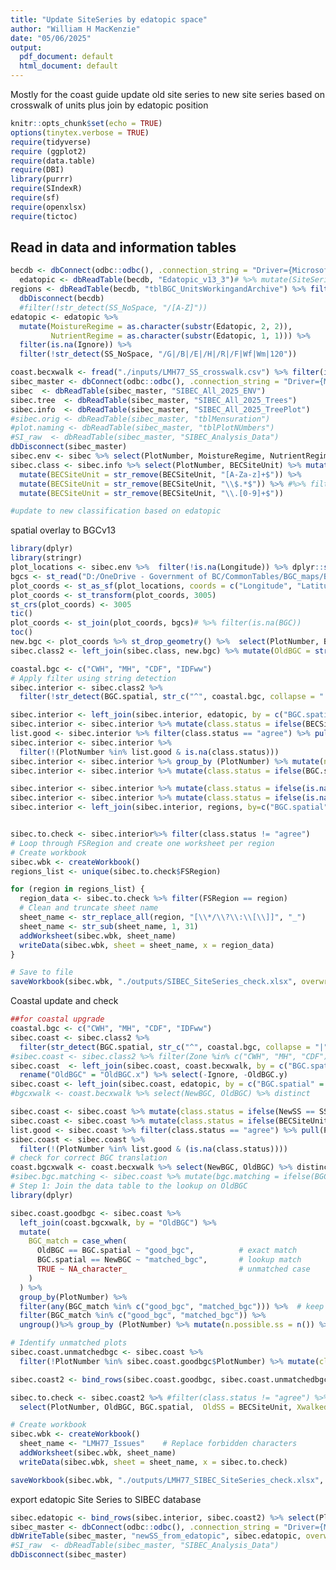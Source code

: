 ```yaml
---
title: "Update SiteSeries by edatopic space"
author: "William H MacKenzie"
date: "05/06/2025"
output:
  pdf_document: default
  html_document: default
---
```


Mostly for the coast guide update old site series to new site series based on crosswalk of units plus join by edatopic position


```r
knitr::opts_chunk$set(echo = TRUE)
options(tinytex.verbose = TRUE)
require(tidyverse)
require (ggplot2)
require(data.table)
require(DBI)
library(purrr)
require(SIndexR)
require(sf)
require(openxlsx)
require(tictoc)
```

## Read in data and information tables


```r
becdb <- dbConnect(odbc::odbc(), .connection_string = "Driver={Microsoft Access Driver (*.mdb, *.accdb)}; DBQ=D:/OneDrive - Government of BC/BECdb_Working/BECdb_ver13_2024.accdb;")
  edatopic <- dbReadTable(becdb, "Edatopic_v13_3")# %>% mutate(SiteSeriesLongName = str_replace_all(SiteSeriesLongName, " - ", " \u2013 "))
regions <- dbReadTable(becdb, "tblBGC_UnitsWorkingandArchive") %>% filter(is.na(VersionRetired)) %>% select(FSRegion, BGC_NoSpace)
  dbDisconnect(becdb)
  #filter(!str_detect(SS_NoSpace, "/[A-Z]"))
edatopic <- edatopic %>% 
  mutate(MoistureRegime = as.character(substr(Edatopic, 2, 2)),
         NutrientRegime = as.character(substr(Edatopic, 1, 1))) %>% 
  filter(is.na(Ignore)) %>% 
  filter(!str_detect(SS_NoSpace, "/G|/B|/E|/H|/R|/F|Wf|Wm|120")) 

coast.becxwalk <- fread("./inputs/LMH77_SS_crosswalk.csv") %>% filter(is.na(Ignore)| Ignore == "")
sibec_master <- dbConnect(odbc::odbc(), .connection_string = "Driver={Microsoft Access Driver (*.mdb, *.accdb)}; DBQ=D:/OneDrive - Government of BC/SIBEC_files/SIBEC_2025_VPRO_cleaned.accdb;")
sibec  <- dbReadTable(sibec_master, "SIBEC_All_2025_ENV")
sibec.tree  <- dbReadTable(sibec_master, "SIBEC_All_2025_Trees")
sibec.info  <- dbReadTable(sibec_master, "SIBEC_All_2025_TreePlot")
#sibec.orig <- dbReadTable(sibec_master, "tblMensuration")
#plot.naming <- dbReadTable(sibec_master, "tblPlotNUmbers")
#SI_raw  <- dbReadTable(sibec_master, "SIBEC_Analysis_Data")
dbDisconnect(sibec_master)
sibec.env <- sibec %>% select(PlotNumber, MoistureRegime, NutrientRegime, Latitude, Longitude, Elevation) %>% mutate(MoistureRegime = substr(MoistureRegime, 1, 1), NutrientRegime = substr(NutrientRegime, 1, 1) )
sibec.class <- sibec.info %>% select(PlotNumber, BECSiteUnit) %>% mutate(Zone = gsub("[^A-Z]", "", BECSiteUnit)) %>% left_join(sibec.env, by = "PlotNumber") %>% 
  mutate(BECSiteUnit = str_remove(BECSiteUnit, "[A-Za-z]+$")) %>% 
  mutate(BECSiteUnit = str_remove(BECSiteUnit, "\\$.*$")) %>% #%>% filter(Zone %in% c("CWH", "MH", "CDF")) 
  mutate(BECSiteUnit = str_remove(BECSiteUnit, "\\.[0-9]+$"))

#update to new classification based on edatopic
```
spatial overlay to BGCv13
```r
library(dplyr)
library(stringr)
plot_locations <- sibec.env %>%  filter(!is.na(Longitude)) %>% dplyr::select(PlotNumber, Longitude, Latitude)
bgcs <- st_read("D:/OneDrive - Government of BC/CommonTables/BGC_maps/BGCv13_3_dissolved.gpkg", crs = 3005)
plot_coords <- st_as_sf(plot_locations, coords = c("Longitude", "Latitude"), crs = 4326)
plot_coords <- st_transform(plot_coords, 3005) 
st_crs(plot_coords) <- 3005
tic()
plot_coords <- st_join(plot_coords, bgcs)# %>% filter(is.na(BGC))
toc()
new.bgc <- plot_coords %>% st_drop_geometry() %>%  select(PlotNumber, BGC) %>% as.data.frame %>% rename(BGC.spatial = BGC)
sibec.class2 <- left_join(sibec.class, new.bgc) %>% mutate(OldBGC = str_extract(BECSiteUnit, "^[^/]+")) %>% filter(!is.na(BGC.spatial))
```


```r
coastal.bgc <- c("CWH", "MH", "CDF", "IDFww")
# Apply filter using string detection
sibec.interior <- sibec.class2 %>%
  filter(!str_detect(BGC.spatial, str_c("^", coastal.bgc, collapse = "|")))

sibec.interior <- left_join(sibec.interior, edatopic, by = c("BGC.spatial" = "BGC", "MoistureRegime" = "MoistureRegime", "NutrientRegime" = "NutrientRegime")) %>% filter(!is.na(MoistureRegime)) %>% select(-Ignore) %>% distinct 
sibec.interior <- sibec.interior %>% mutate(class.status = ifelse(BECSiteUnit == SS_NoSpace, "agree", NA))
list.good <- sibec.interior %>% filter(class.status == "agree") %>% pull(PlotNumber)
sibec.interior <- sibec.interior %>%
  filter(!(PlotNumber %in% list.good & is.na(class.status)))
sibec.interior <- sibec.interior %>% group_by (PlotNumber) %>% mutate(n.possible.ss = n()) %>% mutate(class.status = ifelse(n.possible.ss > 1, "multi.edaphic.matches", class.status)) %>% ungroup()
sibec.interior <- sibec.interior %>% mutate(class.status = ifelse(BGC.spatial != OldBGC, "BGC_differs", class.status))

sibec.interior <- sibec.interior %>% mutate(class.status = ifelse(is.na(Edatopic), "no.ss.for.edatope", class.status))
sibec.interior <- sibec.interior %>% mutate(class.status = ifelse(is.na(class.status), "edatopic.mismatch", class.status))
sibec.interior <- left_join(sibec.interior, regions, by=c("BGC.spatial" = "BGC_NoSpace")) %>% data.frame


sibec.to.check <- sibec.interior%>% filter(class.status != "agree") 
# Loop through FSRegion and create one worksheet per region
# Create workbook
sibec.wbk <- createWorkbook()
regions_list <- unique(sibec.to.check$FSRegion)

for (region in regions_list) {
  region_data <- sibec.to.check %>% filter(FSRegion == region)
  # Clean and truncate sheet name
  sheet_name <- str_replace_all(region, "[\\*/\\?\\:\\[\\]]", "_")     # Replace forbidden characters
  sheet_name <- str_sub(sheet_name, 1, 31)   
  addWorksheet(sibec.wbk, sheet_name)
  writeData(sibec.wbk, sheet = sheet_name, x = region_data)
}

# Save to file
saveWorkbook(sibec.wbk, "./outputs/SIBEC_SiteSeries_check.xlsx", overwrite = TRUE)
```

Coastal update and check
```r
##for coastal upgrade
coastal.bgc <- c("CWH", "MH", "CDF", "IDFww")
sibec.coast <- sibec.class2 %>%
  filter(str_detect(BGC.spatial, str_c("^", coastal.bgc, collapse = "|")))
#sibec.coast <- sibec.class2 %>% filter(Zone %in% c("CWH", "MH", "CDF") | BGC.spatial == "IDFww") %>% mutate(class.status = NA)
sibec.coast  <- left_join(sibec.coast, coast.becxwalk, by = c("BGC.spatial" = "NewBGC", "BECSiteUnit" = "OldSS"))%>%
  rename("OldBGC" = "OldBGC.x") %>% select(-Ignore, -OldBGC.y)
sibec.coast <- left_join(sibec.coast, edatopic, by = c("BGC.spatial" = "BGC", "MoistureRegime" = "MoistureRegime", "NutrientRegime" = "NutrientRegime")) %>% filter(!is.na(MoistureRegime)) %>% select(-Ignore) %>% distinct %>% mutate(class.status = NA)
#bgcxwalk <- coast.becxwalk %>% select(NewBGC, OldBGC) %>% distinct

sibec.coast <- sibec.coast %>% mutate(class.status = ifelse(NewSS == SS_NoSpace, "agree", class.status))
sibec.coast <- sibec.coast %>% mutate(class.status = ifelse(BECSiteUnit == SS_NoSpace, "agree", class.status))
list.good <- sibec.coast %>% filter(class.status == "agree") %>% pull(PlotNumber)
sibec.coast <- sibec.coast %>%
  filter(!(PlotNumber %in% list.good & (is.na(class.status))))
# check for correct BGC translation
coast.bgcxwalk <- coast.becxwalk %>% select(NewBGC, OldBGC) %>% distinct
#sibec.bgc.matching <- sibec.coast %>% mutate(bgc.matching = ifelse(BGC.spatial == coast.bgcxwalk$OldBGC, "matches", "dnm"))
# Step 1: Join the data table to the lookup on OldBGC
library(dplyr)

sibec.coast.goodbgc <- sibec.coast %>%
  left_join(coast.bgcxwalk, by = "OldBGC") %>%
  mutate(
    BGC_match = case_when(
      OldBGC == BGC.spatial ~ "good_bgc",          # exact match
      BGC.spatial == NewBGC ~ "matched_bgc",       # lookup match
      TRUE ~ NA_character_                         # unmatched case
    )
  ) %>%
  group_by(PlotNumber) %>%
  filter(any(BGC_match %in% c("good_bgc", "matched_bgc"))) %>%  # keep only if at least one match
  filter(BGC_match %in% c("good_bgc", "matched_bgc")) %>%
  ungroup()%>% group_by (PlotNumber) %>% mutate(n.possible.ss = n()) %>% mutate(class.status = ifelse(n.possible.ss > 1 & is.na(class.status), "multi.edaphic.matches", class.status)) %>% ungroup() %>% mutate(class.status = ifelse(is.na(class.status), "edatopic.mismatch", class.status))

# Identify unmatched plots
sibec.coast.unmatchedbgc <- sibec.coast %>%
  filter(!PlotNumber %in% sibec.coast.goodbgc$PlotNumber) %>% mutate(class.status = "unmatched.bgc", NewBGC = NA, BGCMatch = "unmatched.bgc") %>% group_by (PlotNumber) %>% mutate(n.possible.ss = n()) %>% mutate(class.status = ifelse(n.possible.ss > 1, "unmatched.bgc and multi.edaphic", class.status)) %>% ungroup()

sibec.coast2 <- bind_rows(sibec.coast.goodbgc, sibec.coast.unmatchedbgc)

sibec.to.check <- sibec.coast2 %>% #filter(class.status != "agree") %>% 
  select(PlotNumber, OldBGC, BGC.spatial,  OldSS = BECSiteUnit, XwalkedSS = NewSS, edatopicSS = SS_NoSpace, MoistureRegime, NutrientRegime, Latitude, Longitude, Elevation, class.status, n.possible.ss) 

# Create workbook
sibec.wbk <- createWorkbook()
  sheet_name <- "LMH77_Issues"    # Replace forbidden characters
  addWorksheet(sibec.wbk, sheet_name)
  writeData(sibec.wbk, sheet = sheet_name, x = sibec.to.check)

saveWorkbook(sibec.wbk, "./outputs/LMH77_SIBEC_SiteSeries_check.xlsx", overwrite = TRUE)

```
export edatopic Site Series to SIBEC database
```r
sibec.edatopic <- bind_rows(sibec.interior, sibec.coast2) %>% select(PlotNumber, BECSiteUnit, OldBGC, BGC.spatial, SS_NoSpace, class.status) %>% mutate(NewSS = ifelse(is.na(SS_NoSpace), BECSiteUnit, SS_NoSpace)) %>% rename(class_status = class.status, BGC_spatial = BGC.spatial) 
sibec_master <- dbConnect(odbc::odbc(), .connection_string = "Driver={Microsoft Access Driver (*.mdb, *.accdb)}; DBQ=D:/OneDrive - Government of BC/SIBEC_files/SIBEC_2025_VPRO_cleaned.accdb;")
dbWriteTable(sibec_master, "newSS_from_edatopic", sibec.edatopic, overwrite = TRUE, batch_rows = 1) # write the sitetools SI50 to the SIBEC database
#SI_raw  <- dbReadTable(sibec_master, "SIBEC_Analysis_Data")
dbDisconnect(sibec_master)

```

